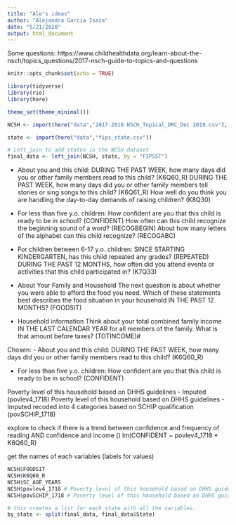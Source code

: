 ```yaml
---
title: "Ale's ideas"
author: "Alejandra Garcia Isaza"
date: "5/21/2020"
output: html_document
---
```


Some questions: https://www.childhealthdata.org/learn-about-the-nsch/topics_questions/2017-nsch-guide-to-topics-and-questions 

```r
knitr::opts_chunk$set(echo = TRUE)

library(tidyverse)
library(rio)
library(here)

theme_set(theme_minimal())
```

```r
NCSH <- import(here("data","2017-2018 NSCH_Topical_DRC_Dec 2019.csv"), setclass = "tbl_df")

state <- import(here("data","fips_state.csv"))

# Left_join to add states in the NCSH dataset
final_data <- left_join(NCSH, state, by = "FIPSST")
```

- About you and this child:
DURING THE PAST WEEK, how many days did you or other family members read to this child? (K6Q60_R)
DURING THE PAST WEEK, how many days did you or other family members tell stories or sing songs to this child? (K6Q61_R)
How well do you think you are handling the day-to-day demands of raising children? (K8Q30)

- For less than five y.o. children:
How confident are you that this child is ready to be in school? (CONFIDENT)
How often can this child recognize the beginning sound of a word? (RECOGBEGIN)
About how many letters of the alphabet can this child recognize? (RECOGABC)

- For children between 6-17 y.o. children:
SINCE STARTING KINDERGARTEN, has this child repeated any grades? (REPEATED)
DURING THE PAST 12 MONTHS, how often did you attend events or activities that this child participated in? (K7Q33)

 - About Your Family and Household
The next question is about whether you were able to afford the food you need. Which of these statements best describes the food situation in your household IN THE PAST 12 MONTHS? (FOODSIT)

- Household information
Think about your total combined family income IN THE LAST CALENDAR YEAR for all members of the family. What is that amount before taxes? (TOTINCOME)#

Chosen:
- About you and this child:
DURING THE PAST WEEK, how many days did you or other family members read to this child? (K6Q60_R)
 
 - For less than five y.o. children:
How confident are you that this child is ready to be in school? (CONFIDENT)


Poverty level of this household based on DHHS guidelines - Imputed (povlev4_1718)
Poverty level of this household based on DHHS guidelines - Imputed recoded into 4 categories based on SCHIP qualification (povSCHIP_1718)

explore to check if there is a trend between confidence and frequency of reading AND confidence and income () 
lm(CONFIDENT ~ povlev4_1718 * K6Q60_R)

get the names of each variables (labels for values)

```r
NCSH$FOODSIT
NCSH$K6Q60_R 
NCSH$SC_AGE_YEARS
NCSH$povlev4_1718 # Poverty level of this household based on DHHS guidelines - Imputed
NCSH$povSCHIP_1718 # Poverty level of this household based on DHHS guidelines - Imputed recoded into 4 categories based on SCHIP qualification
```

```r
# this creates a list for each state with all the variables. 
by_state <- split(final_data, final_data$State)

```

